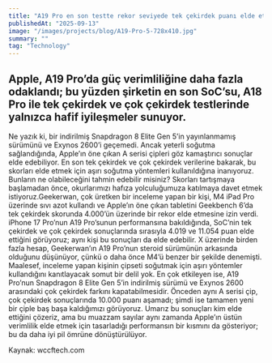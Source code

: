 ```yaml
---
title: "A19 Pro en son testte rekor seviyede tek çekirdek puanı elde etti, ancak sonuçlar aşırı soğutma yöntemleri olmadan mümkün olmazdı."
publishedAt: "2025-09-13"
image: "/images/projects/blog/A19-Pro-5-728x410.jpg"
summary: ""
tag: "Technology"
---
```


 
## Apple, A19 Pro’da güç verimliliğine daha fazla odaklandı; bu yüzden şirketin en son SoC’su, A18 Pro ile tek çekirdek ve çok çekirdek testlerinde yalnızca hafif iyileşmeler sunuyor. 

Ne yazık ki, bir indirilmiş Snapdragon 8 Elite Gen 5’in yayınlanmamış sürümünü ve Exynos 2600’i geçemedi. Ancak yeterli soğutma sağlandığında, Apple’ın öne çıkan A serisi çipleri göz kamaştırıcı sonuçlar elde edebiliyor. En son tek çekirdek ve çok çekirdek verilerine bakarak, bu skorları elde etmek için aşırı soğutma yöntemleri kullanıldığına inanıyoruz. Bunların ne olabileceğini tahmin edebilir misiniz? Skorları tartışmaya başlamadan önce, okurlarımızı hafıza yolculuğumuza katılmaya davet etmek istiyoruz.Geekerwan, çok üretken bir inceleme yapan bir kişi, M4 iPad Pro üzerinde sıvı azot kullandı ve Apple’ın öne çıkan tabletini Geekbench 6’da tek çekirdek skorunda 4.000’ün üzerinde bir rekor elde etmesine izin verdi. iPhone 17 Pro’nun A19 Pro’sunun performansına bakıldığında, SoC’nin tek çekirdek ve çok çekirdek sonuçlarında sırasıyla 4.019 ve 11.054 puan elde ettiğini görüyoruz; aynı kişi bu sonuçları da elde edebilir. X üzerinde birden fazla hesap, Geekerwan’ın A19 Pro’nun steroid sürümünün arkasında olduğunu düşünüyor, çünkü o daha önce M4’ü benzer bir şekilde denemişti. Maalesef, inceleme yapan kişinin çipseti soğutmak için aşırı yöntemler kullandığını kanıtlayacak somut bir delil yok. En çok etkileyen ise, A19 Pro’nun Snapdragon 8 Elite Gen 5’in indirilmiş sürümü ve Exynos 2600 arasındaki çok çekirdek farkını kapatabilmesidir. Önceden aynı A serisi çip, çok çekirdek sonuçlarında 10.000 puanı aşamadı; şimdi ise tamamen yeni bir çiple baş başa kaldığımızı görüyoruz. Umarız bu sonuçları kim elde ettiğini çözeriz, ama bu muazzam sayılar aynı zamanda Apple’ın üstün verimlilik elde etmek için tasarladığı performansın bir kısmını da gösteriyor; bu da daha iyi pil ömrüne dönüştürülüyor.

Kaynak: wccftech.com